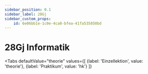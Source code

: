 ```yaml
---
sidebar_position: 0.1
sidebar_label: 28Gj
sidebar_custom_props:
    id: 6e06bb1e-1c0e-4ca0-bfea-41fa535850bd
---
```



# 28Gj Informatik

<Tabs
    defaultValue="theorie"
    values={[
      {label: 'Einzellektion', value: 'theorie'},
      {label: 'Praktikum', value: 'hk'}
    ]}
>
<TabItem value="theorie">
<SemesterTable
  header={["Datum", "Thema", "Inhalt"]}
  compact
  selectable
  rows={hs2024}
  order={SortTimeTableByDate()}
/>

</TabItem>

<TabItem value="hk">
<SemesterTable
  header={["Datum", "Halbklasse", "Thema", "Inhalt"]}
  compact
  selectable
  rows={hk2024}
  order={SortTimeTableByDate()}
/>
</TabItem>
</Tabs>
